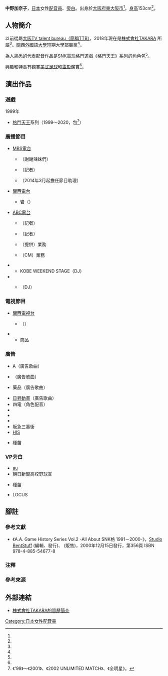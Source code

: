 {{multiple issues|
{{refimprove|time=2016-10-04T13:39:45+00:00}}
{{overly detailed|time=2016-10-04T13:39:45+00:00}}
{{primarysources|time=2016-10-04T13:39:45+00:00}}
}}
{{配音員
|姓名= 中野加奈子
|圖片= 
|尺寸= 
|替代= 
|簡介= 
|本名= 
|外文名= 
|外文= 
|羅馬拼音= 
|英文名= 
|暱稱= 
|藝名= 
|國籍= 
|籍貫= 
|出生地= 
|出身地= {{JPN}}[[大阪府|大阪府]][[東大阪市|東大阪市]]
|死歿地= 
|出生名= 
|生年= 
|生月= 7
|生日= 25
|歿年= 
|歿月= 
|歿日= 
|血型= 
|配演語言= 
|教育程度= 
|母校= [[關西外國語大學|關西外國語大學]]
|所屬= [http://www.takara1953.co.jp/ 株式會社TAKARA]
|宗教信仰= 
|配偶= 
|活躍年代= 
|出道作= 
|代表作= '''遊戲'''<br />包（[[拳皇系列|格鬥天王]]系列）
|網站= 
|其他= 
|module= {{japanese|embed=yes|中野 加奈子|なかの かなこ|Nakano Kanako}}
}}
'''中野加奈子'''{{BD||7月25日<ref name="takara-pro">{{Cite web|date=|work=|url=http://www.takara1953.co.jp/profile/nakano.html|title=株式會社TAKARA的資歷簡介|publisher=TAKARA|accessdate=2018-06-16|language=ja|archive-date=2019-09-18|archive-url=https://web.archive.org/web/20190918233707/http://www.takara1953.co.jp/profile/nakano.html|dead-url=no}}</ref>||}}，[[日本|日本]]女性[[配音員|配音員]]、[[旁白|旁白]]。出身於[[大阪府|大阪府]][[東大阪市|東大阪市]]<ref name="takara-pro" />。[[身高|身高]]153cm<ref name="takara-pro" />。

== 人物簡介 ==
以前從屬[[大阪TV_talent_bureau|大阪TV talent bureau（簡稱TTB）]]，2018年現在是[http://www.takara1953.co.jp/ 株式會社TAKARA] {{Wayback|url=http://www.takara1953.co.jp/ |date=20201204234319 }}所屬<ref name="takara-pro" />。[[關西外國語大學|關西外國語大學]]短期大學部畢業<ref name="takara-pro" />。

為人熟悉的代表配音作品是[[SNK_Playmore|SNK]]電玩[[格鬥遊戲|格鬥遊戲]]《[[拳皇系列|格鬥天王]]》系列的角色包<ref name="takara-pro" />。

興趣和特長有觀賞[[美式足球|美式足球]]和[[電影|電影]]鑑賞<ref name="takara-pro" />。

== 演出作品 ==
=== 遊戲 ===
; 1999年
* [[拳皇系列|格鬥天王]]系列（1999～2020，包<ref group="注">《'99》～《2001》、《2002 UNLIMITED MATCH》、《全明星》。</ref>）

=== 廣播節目 ===
* [[MBS電台|MBS電台]]
** {{lang|ja|{{link-ja|ありがとう浜村淳です|ありがとう浜村淳です}}}}（謝謝辣妹們）
** {{link-ja|板東英二週五生BAN BAN|板東英二金曜生BAN BAN}}（記者）
** {{lang|ja|{{link-ja|ありがとう浜村淳です土曜日です|ありがとう浜村淳です土曜日です}}}}（2014年3月起擔任節目助理） 
* [[關西電台|關西電台]]
** {{lang|ja|チャチャラジオ}} 岩{{lang|ja|ちゃん}}（{{lang|ja|パートナー}}）
* [[朝日放送|ABC電台]]
** {{link-ja|夕刊探險隊|夕刊探検隊|跳躍吧！晚報探險隊}}（記者）
** {{link-ja|征平、吉彌的週六也火力全開!!|征平・吉弥の土曜も全開!!}}（記者）
** {{lang|ja|アナウンス}}（提供{{lang|ja|クレジット}}）業務 
** {{lang|ja|アナウンス}}（CM）業務
* {{link-ja|兵庫FM放送|兵庫エフエム放送|Kiss FM KOBE}}
** KOBE WEEKEND STAGE（DJ）
* {{link-ja|USEN|USEN}}
** {{lang|ja|リクジャム}}（DJ）

=== 電視節目 ===
* [[關西電視台|關西電視台]]
** {{lang|ja|{{link-ja|真夜中市場 ～ハイヒールの眠れない夜～|真夜中市場〜ハイヒールの眠れない夜〜}}}}（{{lang|ja|デモンストレーター}}）
* {{link-ja|購物頻道|ショップチャンネル}}
** 商品{{lang|ja|アドバイザー}}

=== 廣告 ===
* {{lang|ja|フロム}}A（廣告歌曲）
* {{lang|ja|{{link-ja|キンキホーム|キンキホーム}}}}（廣告歌曲）
* {{lang|ja|バイエル}}藥品（廣告歌曲）
* [[日昇動畫|日昇動畫]]（廣告歌曲）
* 四電{{lang|ja|エナジーサービス}}（角色配音）
* {{link-ja|西日本電信電話|西日本電信電話|NTT西日本}}
* {{link-ja|日本盛|日本盛}}
* {{lang|ja|ミツハシスポーツ}}
* 阪急三番街
* [[H.I.S|HIS]]
* {{lang|ja|タキイ}}種苗

=== VP旁白 ===
* [[au_(行動電話)|au]]
* 朝日新聞高校野球宣{{lang|ja|伝カー}}
* {{lang|ja|タキイ}}種苗
* LOCUS

== 腳註 ==
=== 參考文獻 ===
* 《A.A. Game History Series Vol.2 -All About SNK{{lang|ja|対戦}}格{{lang|ja|闘ゲーム}} 1991－2000-》，[[Studio_BentStuff|Studio BentStuff]] (編輯、發行)、{{link-ja|電波新聞社|電波新聞社}} (販售)，2000年12月15日發行，第356頁 ISBN 978-4-885-54677-8

=== 注釋 ===
{{reflist|group="注"}}

=== 參考來源 ===
{{reflist}}

== 外部連結 ==
* [http://www.takara1953.co.jp/profile/nakano.html 株式會社TAKARA的資歷簡介] {{Wayback|url=http://www.takara1953.co.jp/profile/nakano.html |date=20190918233707 }} {{ja icon}}

{{DEFAULTSORT:Nakano Kanako}}
[[Category:日本女性配音員|Category:日本女性配音員]]
